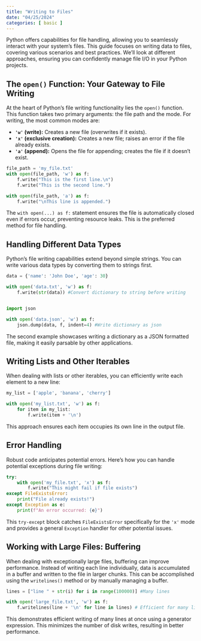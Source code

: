 ```yaml
---
title: "Writing to Files"
date: "04/25/2024"
categories: [ basic ]
---
```



Python offers capabilities for file handling, allowing you to seamlessly interact with your system's files. This guide focuses on writing data to files, covering various scenarios and best practices. We'll look at different approaches, ensuring you can confidently manage file I/O in your Python projects.


## The `open()` Function: Your Gateway to File Writing

At the heart of Python's file writing functionality lies the `open()` function.  This function takes two primary arguments: the file path and the mode.  For writing, the most common modes are:

* **`'w'` (write):** Creates a new file (overwrites if it exists).
* **`'x'` (exclusive creation):** Creates a new file; raises an error if the file already exists.
* **`'a'` (append):** Opens the file for appending; creates the file if it doesn't exist.


```python
file_path = 'my_file.txt'
with open(file_path, 'w') as f:
    f.write("This is the first line.\n")
    f.write("This is the second line.")

with open(file_path, 'a') as f:
    f.write("\nThis line is appended.")
```

The `with open(...) as f:` statement ensures the file is automatically closed even if errors occur, preventing resource leaks. This is the preferred method for file handling.


## Handling Different Data Types

Python's file writing capabilities extend beyond simple strings. You can write various data types by converting them to strings first.

```python
data = {'name': 'John Doe', 'age': 30}

with open('data.txt', 'w') as f:
    f.write(str(data)) #Convert dictionary to string before writing


import json

with open('data.json', 'w') as f:
    json.dump(data, f, indent=4) #Write dictionary as json
```

The second example showcases writing a dictionary as a JSON formatted file, making it easily parsable by other applications.


## Writing Lists and Other Iterables

When dealing with lists or other iterables, you can efficiently write each element to a new line:

```python
my_list = ['apple', 'banana', 'cherry']

with open('my_list.txt', 'w') as f:
    for item in my_list:
        f.write(item + '\n')
```

This approach ensures each item occupies its own line in the output file.


## Error Handling

Robust code anticipates potential errors.  Here's how you can handle potential exceptions during file writing:

```python
try:
    with open('my_file.txt', 'x') as f:
        f.write("This might fail if file exists")
except FileExistsError:
    print("File already exists!")
except Exception as e:
    print(f"An error occurred: {e}")
```

This `try-except` block catches `FileExistsError` specifically for the `'x'` mode and provides a general `Exception` handler for other potential issues.


## Working with Large Files: Buffering

When dealing with exceptionally large files, buffering can improve performance. Instead of writing each line individually, data is accumulated in a buffer and written to the file in larger chunks. This can be accomplished using the `writelines()` method or by manually managing a buffer.


```python
lines = ["line " + str(i) for i in range(100000)] #Many lines

with open('large_file.txt', 'w') as f:
    f.writelines(line + '\n' for line in lines) # Efficient for many lines

```

This demonstrates efficient writing of many lines at once using a generator expression.  This minimizes the number of disk writes, resulting in better performance.

